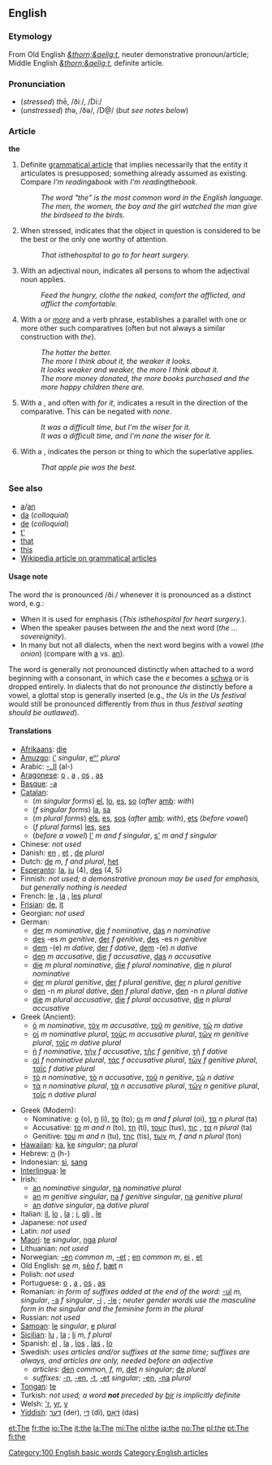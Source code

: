 ==English==

{{rank|N/A|N/A|N/A|1|the|of|and|to}}

===Etymology===
From Old English ''[[&thorn;&aelig;t]]'', neuter demonstrative pronoun/article; Middle English ''[[&thorn;&aelig;t]]'', definite article.

===Pronunciation===
*(''stressed'') ''th''ē, /ðiː/, /Di:/
*(''unstressed'') ''th''ə, /ðə/, /D@/ (''but see notes below'')

===Article===
'''the''' 

# Definite [[w:grammatical article|grammatical article]] that implies necessarily that the entity it articulates is presupposed; something already assumed as existing. Compare ''I'm reading ''a'' book'' with ''I'm reading ''the'' book''.
#: ''The word "the" is the most common word in the English language.''
#: ''The men, the women, the boy and the girl watched the man give the birdseed to the birds.''
# When stressed, indicates that the object in question is considered to be the best or the only one worthy of attention.
#: ''That is ''the'' hospital to go to for heart surgery.''
# With an adjectival noun, indicates all persons to whom the adjectival noun applies.
#: ''Feed the hungry, clothe the naked, comfort the afflicted, and afflict the comfortable.''
# With a {{compar}} or ''[[more]]'' and a verb phrase, establishes a parallel with one or more other such comparatives (often but not always a similar construction with ''the'').
#: ''The hotter the better.''
#: ''The more I think about it, the weaker it looks.''
#: ''It looks weaker and weaker, the more I think about it.''
#: ''The more money donated, the more books purchased and the more happy children there are.''
# With a {{compar}}, and often with ''for it'', indicates a result in the direction of the comparative.  This can be negated with ''none''.
#: ''It was a difficult time, but I'm the wiser for it.''
#: ''It was a difficult time, and I'm none the wiser for it.''
# With a {{superl}}, indicates the person or thing to which the superlative applies.
#: ''That apple pie was the best.''

<!--''The''  can also mean "sufficient", as in "lacked the gumption to make his move".-->
<!-- No, this is OK without ''the'', though this usage is less common -->
<!-- It can also be used as a [[w:possessive pronoun|possessive pronoun]], as in "can't walk right since the ankle went";-->
<!-- I doubt this is quite what's going on: "So, you can't walk right since the ankle went?"  This usage is very close to ''that''-->
<!-- as an expression of a [[w:ratio|ratio]], as in "five apples the dollar"; -->
<!-- First, this sounds odd to me, or at least dated.  Second, ''a/an'' serves in similar situations, notably ''five miles an hour''.  I would say that ''the dollar'' here is idiomatic, not rule-based, but I could be wrong. -->

===See also===
*[[a]]/[[an]]
*[[da]] (''colloquial'')
*[[de]] (''colloquial'')
*[[t']]
*[[that]]
*[[this]]
*[[w:gramatical article|Wikipedia article on grammatical articles]]

====Usage note====
The word ''the'' is pronounced /ðiː/ whenever it is pronounced as a distinct word, e.g.:

* When it is used for emphasis (''This is ''the'' hospital for heart surgery.'').
* When the speaker pauses between ''the'' and the next word (''the ... sovereignity'').
* In many but not all dialects, when the next word begins with a vowel (''the onion'') (compare with [[a]] vs. [[an]]). 
<!--no: this is not true: * When referred to as a word (''the word "the"''). -->

The word is generally not pronounced distinctly when attached to a word beginning with a consonant, in which case the ''e'' becomes a [[schwa]] or is dropped entirely.  In dialects that do not pronounce ''the'' distinctly before a vowel, a glottal stop is generally inserted (e.g., ''the Us'' in ''the Us festival'' would still be pronounced differently from ''thus'' in ''thus festival seating should be outlawed'').

====Translations====
{{top}}
*[[Afrikaans]]: [[die]]
*[[Amuzgo]]: [[i']] ''singular'', [[eⁿ']] ''plural''
*Arabic: [[-ال]] (al-)
*[[Aragonese]]: [[o]] {{m}}, [[a]] {{f}}, [[os]] {{m}} {{p}}, [[as]] {{f}} {{p}}
*[[Basque]]: [[-a]]
*[[Catalan]]:
**(''m singular forms'') [[el]], [[lo]], [[es]], [[so]] (''after'' [[amb]]: ''with'')
**(''f singular forms'') [[la]], [[sa]]
**(''m plural forms'') [[els]], [[es]], [[sos]] (''after'' [[amb]]: ''with''), [[ets]] (''before vowel'')
**(''f plural forms'') [[les]], [[ses]]
**(''before a vowel'') [[l']] ''m and f singular'', [[s']] ''m and f singular'' 
*Chinese: ''not used''
*Danish: [[en]] {{c}}, [[et]] {{n}}, [[de]] ''plural''
*Dutch: [[de]] ''m, f and plural'', [[het]] {{n}}
*[[Esperanto]]: [[la]], [[ju]] (4), [[des]] (4, 5)
*Finnish: ''not used; a demonstrative pronoun may be used for emphasis, but generally nothing is needed''
*French: [[le]] {{m}}, [[la]] {{f}}, [[les]] ''plural''
*[[Frisian]]: [[de]], [[it]]
*Georgian: ''not used''
*German: 
**[[der]] ''m nominative'', [[die]] ''f nominative'', [[das]] ''n nominative''
**[[des]] -es ''m genitive'', [[der]] ''f genitive'', [[des]] -es ''n genitive''
**[[dem]] -(e) ''m dative'', [[der]] ''f dative'', [[dem]] -(e) ''n dative''
**[[den]] ''m accusative'', [[die]] ''f accusative'', [[das]] ''n accusative''
**[[die#German|die]] ''m plural nominative'', [[die]] ''f plural nominative'', [[die]] ''n plural nominative''
**[[der]] ''m plural genitive'', [[der]] ''f plural genitive'', [[der]] ''n plural genitive''
**[[den]] -n ''m plural dative'', [[den]] ''f plural dative'', [[den]] -n ''n plural dative''
**[[die]] ''m plural accusative'', [[die]] ''f plural accusative'', [[die]] ''n plural accusative''
*Greek (Ancient):
**[[ὁ]] ''m nominative'', [[τὸν]] ''m accusative'', [[τοῦ]] ''m genitive'', [[τῷ]] ''m dative''
**[[οἱ]] ''m nominative plural'', [[τοὺς]] ''m accusative plural'', [[τῶν]] ''m genitive plural'', [[τοῖς]] ''m dative plural''
**[[ἡ]] ''f nominative'', [[τήν]] ''f accusative'', [[τῆς]] ''f genitive'', [[τῇ]] ''f dative''
**[[αἱ]] ''f nominative plural'', [[τάς]] ''f accusative plural'', [[τῶν]] ''f genitive plural'', [[ταῖς]] ''f dative plural''
**[[τὸ]] ''n nominative'', [[τὸ]] ''n accusative'', [[τοῦ]] ''n genitive'', [[τῷ]] ''n dative''
**[[τὰ]] ''n nominative plural'', [[τὰ]] ''n accusative plural'', [[τῶν]] ''n genitive plural'', [[τοῖς]] ''n dative plural''
{{mid}}
*Greek (Modern):
**Nominative: [[ο]] {{m}} (o), [[η]] {{f}} (i), [[το]] {{n}} (to); [[οι]] ''m and f plural'' (oi), [[τα]] ''n plural'' (ta)
**Accusative: [[το]] ''m and n'' (to), [[τη]] {{f}} (ti), [[τους]] {{m}} {{p}} (tus), [[τις]] {{f}} {{p}}, [[τα]] ''n plural'' (ta)
**Genitive: [[του]] ''m and n'' (tu), [[της]] {{f}} (tis), [[των]] ''m, f and n plural'' (ton)
*[[Hawaiian]]: [[ka]], [[ke]] ''singular''; [[na]] ''plural''
*Hebrew: &rlm;[[ה]]&lrm; (h-)
*Indonesian: [[si#Indonesian|si]], [[sang#Indonesian|sang]]
*[[Interlingua]]: [[le#Interlingua|le]]
*Irish:
**[[an#Irish|an]] ''nominative singular'', [[na]] ''nominative plural''
**[[an#Irish|an]] ''m genitive singular'', [[na]] ''f genitive singular'', [[na]] ''genitive plural''
**[[an#Irish|an]] ''dative singular'', [[na]] ''dative plural''
*Italian: [[il]], [[lo]] {{m}}, [[la]] {{f}}; [[i]], [[gli]] {{m}} {{p}} , [[le]] {{f}} {{p}}
*Japanese: ''not used''
*Latin: ''not used''
*[[Maori]]: [[te#Maori|te]] ''singular'', [[nga]] ''plural''
*Lithuanian: ''not used''
*Norwegian: [[-en]] ''common m'', [[-et]] {{n}}; [[en#Norwegian|en]] ''common m'', [[ei#Norwegian|ei]] {{f}}, [[et#Norwegian|et]] {{n}}
*Old English: [[se#Old English|se]] ''m'', [[seo|sēo]] ''f'', [[þæt]] ''n''
*Polish: ''not used''
*Portuguese: [[o]] {{m}}, [[a]] {{f}}, [[os]] {{m}} {{p}}, [[as]] {{f}} {{p}}
*Romanian: ''in form of suffixes added at the end of the word:'' [[-ul]] ''m, singular'', [[-a]] ''f singular'', [[-i]] {{m}} {{p}} , [[-le]] {{f}} {{p}}; ''neuter gender words use the masculine form in the singular and the feminine form in the plural''
*Russian: ''not used''
*[[Samoan]]: [[le]] ''singular'', [[e]] ''plural''
*[[Sicilian]]: [[lu]] {{m}}, [[la]] {{f}}; [[li]] ''m, f plural''
*Spanish: [[el]] {{m}}, [[la]] {{f}}, [[los]] {{m}} {{p}}, [[las]] {{f}} {{p}}, [[lo]] {{n}}
*Swedish: ''uses articles and/or suffixes at the same time; suffixes are always, and articles are only, needed before an adjective''
**''articles:'' [[den#Swedish|den]] ''common, f, m'', [[det]] ''n singular''; [[de]] ''plural''
**''suffixes:'' [[-n]], [[-en]], [[-t]], [[-et]] ''singular''; [[-en]], [[-na]] ''plural''
*[[Tongan]]: [[te#Tongan|te]]
*Turkish: ''not used; a word '''not''' preceded by [[bir]] is implicitly definite''
*Welsh: [['r]], [[yr]], [[y#Welsh|y]]
*[[Yiddish]]: [[דער]] {{m}} (der), [[די]] {{f}} (di), [[דאָס]] {{n}} (das)
{{bottom}}

[[Category:100 English basic words]]
[[Category:English articles]]

[[et:The]]
[[fr:the]]
[[io:The]]
[[it:the]]
[[la:The]]
[[mi:The]]
[[nl:the]]
[[ja:the]]
[[no:The]]
[[pl:the]]
[[pt:The]]
[[fi:the]]